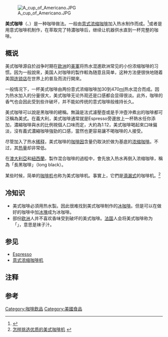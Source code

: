 {{noteTA
|G1=Food
}}
[[File:A_cup_of_Americano.JPG|thumb]]

'''美式咖啡'''（{{lang-it|Caffè Americano}}、{{lang-en|Americano}}）是一种咖啡做法。一般由[[意式浓缩咖啡|意式浓缩咖啡]]加入热水制作而成。<ref>{{Cite web |url=http://www.lan27.com/Article/200808/8086.htm |title=存档副本 |access-date=2010-07-25 |archive-url=https://web.archive.org/web/20100815065147/http://www.lan27.com/Article/200808/8086.htm |archive-date=2010-08-15 |dead-url=yes }}</ref>或者是用意式咖啡机制作，在萃取完了特濃咖啡后，继续让机器供水直到一杯完整的咖啡。

== 概说 ==
美式咖啡源自於战争时期在[[欧洲|欧洲]]的[[美軍|美軍]]将热水混進欧洲常见的小份浓缩咖啡的习惯。因为一般說來，美国人对咖啡的製作較為随意且简单，这种方法便很快地随着美国[[连锁店|连锁店]]在世界上的普及而流行開來。

一般情况下，一杯美式咖啡由两份意式浓缩咖啡加30到470[[毫升|ml]]热水混合而成。因为热水加入的分量很大，美式咖啡无论外观还是口感都会显得很淡。此外，咖啡的香气也会因此受到些许破坏，并不能如传统的意式咖啡般维持长久。

美式咖啡可以說是黑咖啡的總稱。無論是法式濾壓壺或是手沖壺沖煮出的咖啡都可泛稱為美式。在義大利，美式咖啡通常就是Espresso旁邊放上一杯熱水任你添加，濃縮咖啡與水的比例視個人口味而定，大約為1:12，美式咖啡喝起來口味偏淡，沒有義式濃縮咖啡強勁的口感，當然也更容易讓不喝咖啡的人接受。

尽管加入了热水[[稀释|稀释]]，美式咖啡的[[咖啡因|咖啡因]]含量仍取決於做为基底的[[浓缩咖啡|浓缩咖啡]]。不过，其[[热量|热量]]却非常低。

在[[澳大利亞|澳大利亞]]和[[紐西蘭|紐西蘭]]，製作混合咖啡的過程中，會先放入热水再倒入浓缩咖啡，稱為「長黑咖啡」（long black）。

某些时候，简单的[[咖啡机|咖啡机]]也称为美式咖啡机。事實上，它們是[[滴漏式咖啡|滴漏式]]的咖啡机。<ref>[http://coffee.abang.com/od/equipment/a/meishiyaodian.htm 怎样挑选优质的美式咖啡机] {{webarchive|url=https://web.archive.org/web/20101203213254/http://coffee.abang.com/od/equipment/a/meishiyaodian.htm |date=2010-12-03 }}</ref>

== 冷知识 ==
*美式咖啡必須用热水製。因此很难找到美式咖啡制作的[[冰咖啡|冰咖啡]]。但是可以在做好的咖啡中加[[冰塊|冰塊]]成为冰咖啡。
*部份[[欧洲|欧洲]]人并不喜欢香味受到破坏的美式咖啡。[[法国|法国]]人会将美式咖啡称为「{{lang|fr|jus de chaussette}}」，意思是袜子汁。{{NoteTag|jus de chaussette的来历是指[[普法战争|普法战争]]时，法军士兵在应急情况下使用袜子做为过滤的口感很差的简易咖啡。原本这个词的意思是泛指任何口感不佳的咖啡。二战后迅速变成美式咖啡的代稱。}}

== 参见 ==
*[[Espresso|Espresso]]
*[[意式浓缩咖啡机|意式浓缩咖啡机]]

== 注释 ==
{{NoteFoot}}

== 参考 ==
{{Reflist}}

{{coffee}}
{{DEFAULTSORT:Americano}}
[[Category:咖啡飲品|Category:咖啡飲品]]
[[Category:美國食品|Category:美國食品]]